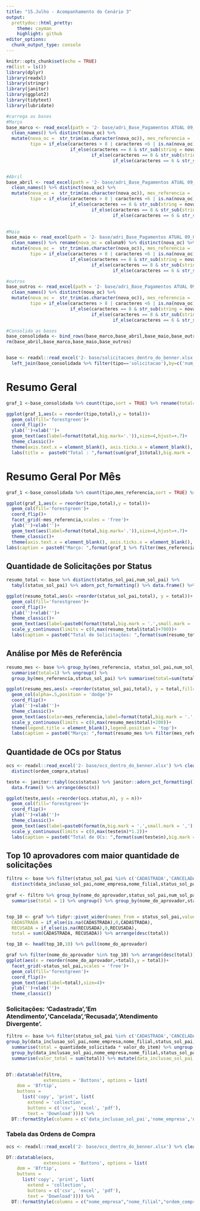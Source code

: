 ```yaml
---
title: "15.Julho - Acompanhamento do Cenário 3"
output:
  prettydoc::html_pretty:
    theme: cayman
    highlight: github
editor_options: 
  chunk_output_type: console
---
```


```r
knitr::opts_chunk$set(echo = TRUE)
rm(list = ls())
library(dplyr)
library(readxl)
library(stringr)
library(janitor)
library(ggplot2)
library(tidytext)
library(lubridate)

```

```r
#carrega as bases
#Março
base_marco <- read_excel(path = '2- base/adri_Base_Pagamentos ATUAL 09_06 com informação adicional.xlsx',sheet = 'Março (F)') %>%
  clean_names() %>% distinct(nova_oc) %>%
  mutate(nova_oc =  str_trim(as.character(nova_oc)), mes_referencia = 'marco', caracteres = str_length(nova_oc),
         tipo = if_else(caracteres > 8 | caracteres <6 | is.na(nova_oc),'verificar',
                        if_else(caracteres == 8 & str_sub(string = nova_oc, end = 1)!=2 | caracteres == 6 & str_sub(string = nova_oc, end = 1)!=3,'verificar',
                                if_else(caracteres == 8 & str_sub(string = nova_oc, end = 1)==2,'oc',
                                        if_else(caracteres == 6 & str_sub(string = nova_oc, end = 1)==3,'solicitacao','verificar')))))


#Abril
base_abril <- read_excel(path = '2- base/adri_Base_Pagamentos ATUAL 09_06 com informação adicional.xlsx',sheet = 'Abril (F)') %>%
  clean_names() %>% distinct(nova_oc) %>%
  mutate(nova_oc =  str_trim(as.character(nova_oc)), mes_referencia = 'abril', caracteres = str_length(nova_oc),
         tipo = if_else(caracteres > 8 | caracteres <6 | is.na(nova_oc),'verificar',
                        if_else(caracteres == 8 & str_sub(string = nova_oc, end = 1)!=2 | caracteres == 6 & str_sub(string = nova_oc, end = 1)!=3,'verificar',
                                if_else(caracteres == 8 & str_sub(string = nova_oc, end = 1)==2,'oc',
                                        if_else(caracteres == 6 & str_sub(string = nova_oc, end = 1)==3,'solicitacao','verificar')))))
  

#Maio
base_maio <- read_excel(path = '2- base/adri_Base_Pagamentos ATUAL 09_06 com informação adicional.xlsx',sheet = 'Maio (F)') %>%
  clean_names() %>% rename(nova_oc = coluna9) %>% distinct(nova_oc) %>%
  mutate(nova_oc =  str_trim(as.character(nova_oc)), mes_referencia = 'maio', caracteres = str_length(nova_oc),
         tipo = if_else(caracteres > 8 | caracteres <6 | is.na(nova_oc),'verificar',
                        if_else(caracteres == 8 & str_sub(string = nova_oc, end = 1)!=2 | caracteres == 6 & str_sub(string = nova_oc, end = 1)!=3,'verificar',
                                if_else(caracteres == 8 & str_sub(string = nova_oc, end = 1)==2,'oc',
                                        if_else(caracteres == 6 & str_sub(string = nova_oc, end = 1)==3,'solicitacao','verificar')))))

#outros
base_outros <- read_excel(path = '2- base/adri_Base_Pagamentos ATUAL 09_06 com informação adicional.xlsx',sheet = 'Outros (F)') %>%
  clean_names() %>% distinct(nova_oc) %>%
  mutate(nova_oc =  str_trim(as.character(nova_oc)), mes_referencia = 'Outros', caracteres = str_length(nova_oc),
         tipo = if_else(caracteres > 8 | caracteres <6 | is.na(nova_oc),'verificar',
                        if_else(caracteres == 8 & str_sub(string = nova_oc, end = 1)!=2 | caracteres == 6 & str_sub(string = nova_oc, end = 1)!=3,'verificar',
                                if_else(caracteres == 8 & str_sub(string = nova_oc, end = 1)==2,'oc',
                                        if_else(caracteres == 6 & str_sub(string = nova_oc, end = 1)==3,'solicitacao','verificar')))))

#Consolida as bases
base_consolidada <- bind_rows(base_marco,base_abril,base_maio,base_outros)
rm(base_abril,base_marco,base_maio,base_outros)


base <- readxl::read_excel('2- base/solicitacoes_dentro_do_benner.xlsx') %>% clean_names() %>% mutate(num_sol_pai = as.character(num_sol_pai)) %>% 
  left_join(base_consolidada %>% filter(tipo=='solicitacao'),by=c('num_sol_pai'='nova_oc'))

```

# Resumo Geral

```r
graf_1 <-base_consolidada %>% count(tipo,sort = TRUE) %>% rename(total=n)

ggplot(graf_1,aes(x = reorder(tipo,total),y = total))+
  geom_col(fill='forestgreen')+
  coord_flip()+
  ylab('')+xlab('')+
  geom_text(aes(label=format(total,big.mark='.')),size=4,hjust=+.7)+
  theme_classic()+
  theme(axis.text.x = element_blank(), axis.ticks.x = element_blank(), axis.line = element_blank())+
  labs(title =  paste0("Total : ",format(sum(graf_1$total),big.mark = '.')))
```


# Resumo Geral Por Mês

```r
graf_1 <-base_consolidada %>% count(tipo,mes_referencia,sort = TRUE) %>% rename(total=n) %>% mutate(mes_referencia=as.factor(mes_referencia) %>% forcats::fct_relevel('marco','abril','maio'))

ggplot(graf_1,aes(x = reorder(tipo,total),y = total))+
  geom_col(fill='forestgreen')+
  coord_flip()+
  facet_grid(~mes_referencia,scales = 'free')+
  ylab('')+xlab('')+
  geom_text(aes(label=format(total,big.mark='.')),size=4,hjust=+.7)+
  theme_classic()+
  theme(axis.text.x = element_blank(), axis.ticks.x = element_blank(), axis.line = element_blank())+
labs(caption = paste0("Março: ",format(graf_1 %>% filter(mes_referencia=='marco') %>% summarise(total=sum(total)) %>% pull(total),big.mark = '.'),'\n',"Abril: ",format(graf_1 %>% filter(mes_referencia=='abril') %>% summarise(total=sum(total)) %>% pull(total),big.mark = '.'),'\n',"Maio: ",format(graf_1 %>% filter(mes_referencia=='maio') %>% summarise(total=sum(total)) %>% pull(total),big.mark = '.')))

```


## Quantidade de Solicitações por Status

```r

resumo_total <- base %>% distinct(status_sol_pai,num_sol_pai) %>%
  tabyl(status_sol_pai) %>% adorn_pct_formatting() %>% data.frame() %>% rename(total = n) %>% arrange(desc(total))

ggplot(resumo_total,aes(x =reorder(status_sol_pai,total), y = total))+
  geom_col(fill='forestgreen')+
  coord_flip()+
  ylab('')+xlab('')+
  theme_classic()+
  geom_text(aes(label=paste0(format(total,big.mark = '.',small.mark = ','),' - ',percent)),hjust=-.03,size=4)+
  scale_y_continuous(limits = c(0,max(resumo_total$total)+700))+
  labs(caption = paste0("Total de Solicitações: ",format(sum(resumo_total$total),big.mark = '.')))

```

## Análise por Mês de Referência

```r
resumo_mes <- base %>% group_by(mes_referencia, status_sol_pai,num_sol_pai) %>%
  summarise(total=1) %>% ungroup() %>% 
  group_by(mes_referencia,status_sol_pai) %>% summarise(total=sum(total))

ggplot(resumo_mes,aes(x =reorder(status_sol_pai,total), y = total,fill=mes_referencia))+
  geom_col(alpha=.5,position = 'dodge')+
  coord_flip()+
  ylab('')+xlab('')+
  theme_classic()+
  geom_text(aes(color=mes_referencia,label=format(total,big.mark = '.',small.mark = ',')),hjust=0,size=4,position = position_dodge(width = 1))+
  scale_y_continuous(limits = c(0,max(resumo_mes$total)+200))+
  theme(legend.title = element_blank(),legend.position = 'top')+
  labs(caption = paste0("Março: ",format(resumo_mes %>% filter(mes_referencia=='marco') %>% summarise(total=sum(total)) %>% pull(total),big.mark = '.'),'\n',"Abril: ",format(resumo_mes %>% filter(mes_referencia=='abril') %>% summarise(total=sum(total)) %>% pull(total),big.mark = '.'),'\n',"Maio: ",format(resumo_mes %>% filter(mes_referencia=='maio') %>% summarise(total=sum(total)) %>% pull(total),big.mark = '.')))
```

## Quantidade de OCs por Status

```r

ocs <- readxl::read_excel('2- base/ocs_dentro_do_benner.xlsx') %>% clean_names() %>% 
  distinct(ordem_compra,status)

teste <- janitor::tabyl(ocs$status) %>% janitor::adorn_pct_formatting() %>%
  data.frame() %>% arrange(desc(n))

ggplot(teste,aes(x =reorder(ocs.status,n), y = n))+
  geom_col(fill='forestgreen')+
  coord_flip()+
  ylab('')+xlab('')+
  theme_classic()+
  geom_text(aes(label=paste0(format(n,big.mark = '.',small.mark = ','),' - ',percent)),hjust=-.03,size=4)+
  scale_y_continuous(limits = c(0,max(teste$n)*1.2))+
  labs(caption = paste0("Total de OCs: ",format(sum(teste$n),big.mark = '.')))

```

## Top 10 aprovadores com maior quantidade de solicitações

```r
filtro <- base %>% filter(status_sol_pai %in% c('CADASTRADA','CANCELADA','RECUSADA','ATENDIMENTO DIVERGENTE','EM ATENDIMENTO')) %>% 
  distinct(data_inclusao_sol_pai,nome_empresa,nome_filial,status_sol_pai,modalidade,num_sol_pai,nome_do_solicitante,nome_do_aprovador,email_do_aprovador,motivo_status,centro_de_custo,projeto,texto_observacoes) %>% mutate(data_inclusao_sol_pai = lubridate::as_date(data_inclusao_sol_pai))
                            
graf <- filtro %>% group_by(nome_do_aprovador,status_sol_pai,num_sol_pai) %>% 
  summarise(total = 1) %>% ungroup() %>% group_by(nome_do_aprovador,status_sol_pai) %>% summarise(total = sum(total)) %>% filter(!status_sol_pai %in% c('ATENDIMENTO DIVERGENTE','CANCELADA','EM ATENDIMENTO')) %>% mutate(nome_do_aprovador = as.factor(nome_do_aprovador))


top_10 <- graf %>% tidyr::pivot_wider(names_from = status_sol_pai,values_from = total) %>% mutate(
  CADASTRADA = if_else(is.na(CADASTRADA),0,CADASTRADA),
  RECUSADA = if_else(is.na(RECUSADA),0,RECUSADA),
  total = sum(CADASTRADA, RECUSADA)) %>% arrange(desc(total))

top_10 <- head(top_10,10) %>% pull(nome_do_aprovador)

graf %>% filter(nome_do_aprovador %in% top_10) %>% arrange(desc(total)) %>% 
ggplot(aes(x = reorder(nome_do_aprovador,+total),y = total))+
  facet_grid(~status_sol_pai,scales = 'free')+
  geom_col(fill='forestgreen')+
  coord_flip()+
  geom_text(aes(label=total),size=4)+
  ylab('')+xlab('')+
  theme_classic()

```

### Solicitações: 'Cadastrada','Em Atendimento','Cancelada','Recusada','Atendimento Divergente'.

```r
filtro <- base %>% filter(status_sol_pai %in% c('CADASTRADA','CANCELADA','RECUSADA','ATENDIMENTO DIVERGENTE','EM ATENDIMENTO')) %>% 
group_by(data_inclusao_sol_pai,nome_empresa,nome_filial,status_sol_pai,modalidade,num_sol_pai,ordem_de_compra,nome_do_solicitante,nome_do_aprovador,email_do_aprovador,motivo_status,centro_de_custo,projeto,texto_observacoes,num_sol_filho,mes_referencia) %>%
  summarise(total = quantidade_solicitada * valor_do_item) %>% ungroup() %>% 
  group_by(data_inclusao_sol_pai,nome_empresa,nome_filial,status_sol_pai,modalidade,num_sol_pai,ordem_de_compra,nome_do_solicitante,nome_do_aprovador,email_do_aprovador,motivo_status,centro_de_custo,projeto,texto_observacoes,mes_referencia) %>%
  summarise(valor_total = sum(total)) %>% mutate(data_inclusao_sol_pai = lubridate::as_date(data_inclusao_sol_pai)) %>% arrange(desc(valor_total))
  

DT::datatable(filtro,
              extensions = 'Buttons', options = list(
    dom = 'Bfrtip',
    buttons = 
      list('copy', 'print', list(
        extend = 'collection',
        buttons = c('csv', 'excel', 'pdf'),
        text = 'Download')))) %>% 
  DT::formatStyle(columns = c('data_inclusao_sol_pai','nome_empresa','nome_filial','status_sol_pai','modalidade','num_sol_pai','ordem_de_compra','nome_do_solicitante','nome_do_aprovador','email_do_aprovador','motivo_status','centro_de_custo','projeto','texto_observacoes','valor_total','mes_referencia'),`font-size` = '12px')

```

### Tabela das Ordens de Compra

```r

ocs <- readxl::read_excel('2- base/ocs_dentro_do_benner.xlsx') %>% clean_names() %>% select(-c(telefone_do_fornecedor,email_do_fornecedor,data_inclusao))

DT::datatable(ocs,
              extensions = 'Buttons', options = list(
    dom = 'Bfrtip',
    buttons = 
      list('copy', 'print', list(
        extend = 'collection',
        buttons = c('csv', 'excel', 'pdf'),
        text = 'Download')))) %>% 
  DT::formatStyle(columns = c("nome_empresa","nome_filial","ordem_compra","gasto","status","comprador","cnpj_fornecedor","nome_fornecedor"),`font-size` = '12px')


```

